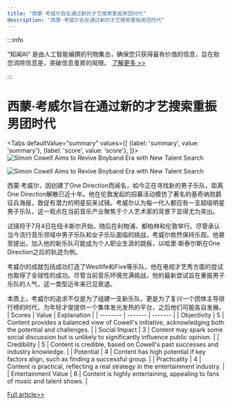 ```yaml
---
title: "西蒙·考威尔旨在通过新的才艺搜索重振男团时代"
description: "西蒙·考威尔旨在通过新的才艺搜索重振男团时代"
---
```



:::info

“知闻AI“ 是由人工智能编撰的刊物集合，确保您只获得最有价值的信息，旨在助您消除信息差，突破信息茧房的局限。  [了解更多 >>](/zh-Hans/docs/guides)

:::

# 西蒙·考威尔旨在通过新的才艺搜索重振男团时代


<Tabs
	defaultValue="summary"
	values={[
	{label: 'summary', value: 'summary'},
	{label: 'score', value: 'score'},
]}>
<TabItem value="summary">
<img
  src="https://image.informedainews.com/2024/06/Ent-GfL-1717551847-0.jpg"
  alt="Simon Cowell Aims to Revive Boyband Era with New Talent Search"
/>

<img
  src="https://image.informedainews.com/2024/06/Ent-20N-1717551847-1.jpg"
  alt="Simon Cowell Aims to Revive Boyband Era with New Talent Search"
/>



西蒙·考威尔，因创建了One Direction而闻名，如今正在寻找新的男子乐队，距离One Direction解散已近十年。他在伦敦发起的招募活动模仿了著名的基奇纳勋爵征兵海报，敦促有潜力的明星前来试镜。考威尔认为每一代人都应有一支超级明星男子乐队，这一观点在当前音乐产业聚焦于个人艺术家的背景下显得尤为突出。

试镜将于7月4日在纽卡斯尔开始，随后在利物浦、都柏林和伦敦举行。尽管承认当今流行音乐领域中男子乐队和女子乐队面临的挑战，考威尔依然保持乐观。他甚至提出，加入他的新乐队可能成为个人职业生涯的跳板，以哈里·斯泰尔斯在One Direction之后的轨迹为例。

考威尔的成就包括成功打造了Westlife和Five等乐队，他在电视才艺秀方面的尝试也取得了全球性的成功。尽管当前音乐环境充满挑战，他的最新尝试旨在重振男子乐队的人气，这一类型近年来已见衰退。

本质上，考威尔的追求不仅是为了组建一支新乐队，更是为了复兴一个团体主导排行榜的时代，为年轻才俊提供一个集体发光发热的平台，之后他们可能各自发展。
</TabItem>
<TabItem value="score">
	| Scores     | Value   | Explanation |
	| -------- | ------- | ------- |
	| Objectivity  | 5    | Content provides a balanced view of Cowell's initiative, acknowledging both the potential and challenges.    |
	| Social Impact | 3     | Content may spark some social discussion but is unlikely to significantly influence public opinion.    |
	| Credibility    | 5    | Content is credible, based on Cowell's past successes and industry knowledge.    |
	| Potential    | 4    | Content has high potential if key factors align, such as finding a successful group.    |
	| Practicality    | 4    | Content is practical, reflecting a real strategy in the entertainment industry.    |
	| Entertainment Value    | 6    | Content is highly entertaining, appealing to fans of music and talent shows.    |
</TabItem>
</Tabs>

[Full article>>](https://www.theguardian.com/music/article/2024/jun/04/simon-cowell-launches-search-for-new-boyband-by-highlighting-potential-solo-career)
